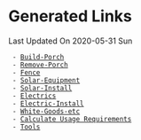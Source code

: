 = Generated Links =
<div class=date-stamp>Last Updated On 2020-05-31 Sun</div>
  - [[Build-Porch]]
  - [[Remove-Porch]]
  - [[Fence]]
  - [[Solar-Equipment]]
  - [[Solar-Install]]
  - [[Electrics]]
  - [[Electric-Install]]
  - [[White-Goods-etc]]
  - [[Calculate Usage Requirements]]
  - [[Tools]]
